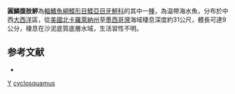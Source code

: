 {{Speciesbox
| taxon = Etropus cyclosquamus 
| binomial_authority = [[Leslie_&_Stewart|Leslie & Stewart]], 1986
| status = NE
| status_system = IUCN3.1
}}

'''圓鱗腹肢鮃'''為[[輻鰭魚綱|輻鰭魚綱]][[鰈形目|鰈形目]][[鰈亞目|鰈亞目]][[牙鮃科|牙鮃科]]的其中一[[種|種]]，為温帶海水魚，分布於中西[[大西洋|大西洋]]區，從[[美國|美國]][[北卡羅萊納州|北卡羅萊納州]]至[[墨西哥灣|墨西哥灣]]海域棲息深度約31公尺，體長可達9公分，棲息在沙泥底質底層水域，生活習性不明。
==参考文献==
*{{FishBase_species|genus=Etropus|species=cyclosquamus|year=2014|month=3}}

{{魚類小作品}}
{{Taxonbar}}
[[Category:1986年描述的鱼类|Y]]
[[Category:腹肢鮃屬|cyclosquamus]]